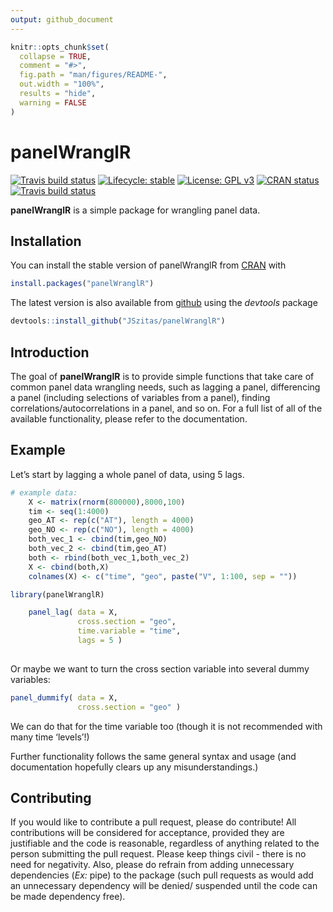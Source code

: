 ```yaml
---
output: github_document
---
```


<!-- README.md is generated from README.Rmd. Please edit that file -->

```r
knitr::opts_chunk$set(
  collapse = TRUE,
  comment = "#>",
  fig.path = "man/figures/README-",
  out.width = "100%",
  results = "hide",
  warning = FALSE
)
```
# panelWranglR

<!-- badges: start -->
[![Travis build status](https://travis-ci.org/JSzitas/panelWranglR.svg?branch=master)](https://travis-ci.org/JSzitas/panelWranglR)
[![Lifecycle: stable](https://img.shields.io/badge/lifecycle-stable-green.svg)](https://www.tidyverse.org/lifecycle/#stable)
[![License: GPL v3](https://img.shields.io/badge/License-GPLv3-blue.svg)](https://www.gnu.org/licenses/gpl-3.0)
[![CRAN status](https://www.r-pkg.org/badges/version/panelWranglR)](https://CRAN.R-project.org/package=panelWranglR)
[![Travis build status](https://travis-ci.org/JSzitas/tidyPanelR.svg?branch=master)](https://travis-ci.org/JSzitas/tidyPanelR)
<!-- badges: end -->


**panelWranglR** is a simple package for wrangling panel data. 

## Installation

You can install the stable version of panelWranglR from [CRAN](https://CRAN.R-project.org) with 
``` r
install.packages("panelWranglR")
```
The latest version is also available from [github](https://github.com/JSzitas/panelWranglR) using the *devtools* package

``` r
devtools::install_github("JSzitas/panelWranglR")
```

## Introduction

The goal of **panelWranglR** is to provide simple functions that take care of common panel data wrangling needs, such as lagging a panel, differencing a panel (including selections of variables from a panel), finding correlations/autocorrelations in a panel, and so on. For a full list of all of the available functionality, please refer to the documentation. 


## Example

Let's start by lagging a whole panel of data, using 5 lags. 
```r
# example data: 
    X <- matrix(rnorm(800000),8000,100)
    tim <- seq(1:4000)
    geo_AT <- rep(c("AT"), length = 4000)
    geo_NO <- rep(c("NO"), length = 4000)
    both_vec_1 <- cbind(tim,geo_NO)
    both_vec_2 <- cbind(tim,geo_AT)
    both <- rbind(both_vec_1,both_vec_2)
    X <- cbind(both,X)
    colnames(X) <- c("time", "geo", paste("V", 1:100, sep = ""))

library(panelWranglR)

    panel_lag( data = X, 
               cross.section = "geo",
               time.variable = "time",
               lags = 5 )    
    
```

Or maybe we want to turn the cross section variable into several dummy variables:

````r
panel_dummify( data = X,
               cross.section = "geo" )
````
We can do that for the time variable too (though it is not recommended with many time 'levels'!)

Further functionality follows the same general syntax and usage (and documentation hopefully clears up any misunderstandings.)

## Contributing

If you would like to contribute a pull request, please do contribute! All contributions will be considered for acceptance, provided they are justifiable and the code is reasonable, regardless of anything related to the person submitting the pull request. Please keep things civil - there is no need for negativity. Also, please do refrain from adding unnecessary dependencies (*Ex:* pipe) to the package (such pull requests as would add an unnecessary dependency will be denied/ suspended until the code can be made dependency free).

